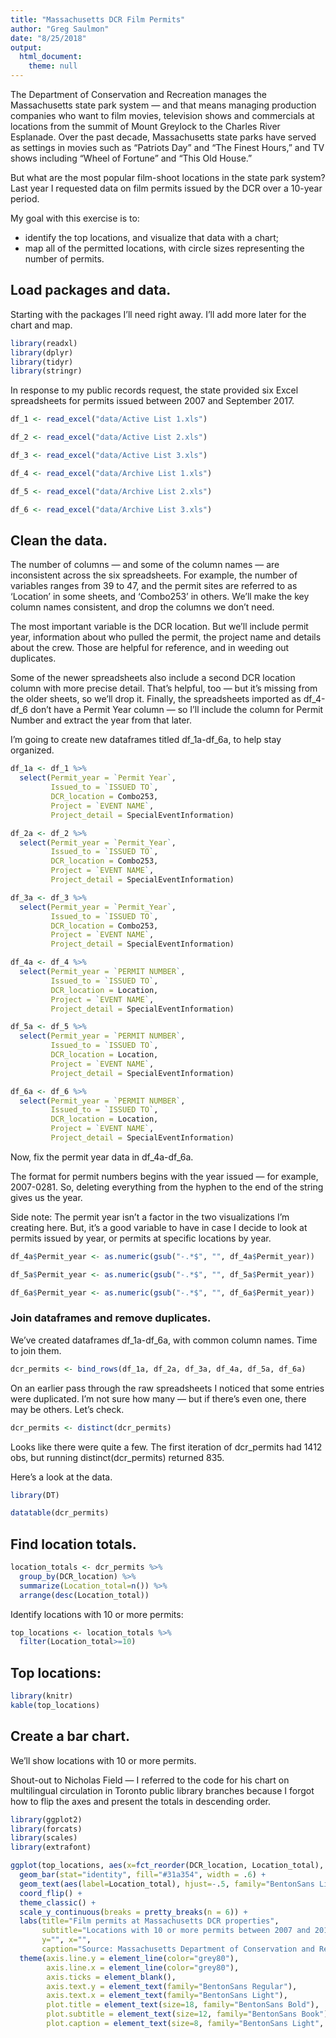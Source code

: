 ```yaml
---
title: "Massachusetts DCR Film Permits"
author: "Greg Saulmon"
date: "8/25/2018"
output: 
  html_document:
    theme: null
---
```

The Department of Conservation and Recreation manages the Massachusetts state park system --- and that means managing production companies who want to film movies, television shows and commercials at locations from the summit of Mount Greylock to the Charles River Esplanade. Over the past decade, Massachusetts state parks have served as settings in movies such as "Patriots Day" and "The Finest Hours," and TV shows including "Wheel of Fortune" and "This Old House."

But what are the most popular film-shoot locations in the state park system? Last year I requested data on film permits issued by the DCR over a 10-year period. 

My goal with this exercise is to: 

* identify the top locations, and visualize that data with a chart;
* map all of the permitted locations, with circle sizes representing the number of permits. 

## Load packages and data.
Starting with the packages I'll need right away. I'll add more later for the chart and map.

```r
library(readxl)
library(dplyr)
library(tidyr)
library(stringr)
```

In response to my public records request, the state provided six Excel spreadsheets for permits issued between 2007 and September 2017.  

```r
df_1 <- read_excel("data/Active List 1.xls")

df_2 <- read_excel("data/Active List 2.xls")

df_3 <- read_excel("data/Active List 3.xls")

df_4 <- read_excel("data/Archive List 1.xls")

df_5 <- read_excel("data/Archive List 2.xls")

df_6 <- read_excel("data/Archive List 3.xls")
```

## Clean the data. 
The number of columns --- and some of the column names --- are inconsistent across the six spreadsheets. For example, the number of variables ranges from 39 to 47, and the permit sites are referred to as 'Location' in some sheets, and 'Combo253' in others. We'll make the key column names consistent, and drop the columns we don't need. 

The most important variable is the DCR location. But we'll include permit year, information about who pulled the permit, the project name and details about the crew. Those are helpful for reference, and in weeding out duplicates. 

Some of the newer spreadsheets also include a second DCR location column with more precise detail. That's helpful, too --- but it's missing from the older sheets, so we'll drop it. Finally, the spreadsheets imported as df_4-df_6 don't have a Permit Year column --- so I'll include the column for Permit Number and extract the year from that later. 

I'm going to create new dataframes titled df_1a-df_6a, to help stay organized.

```r
df_1a <- df_1 %>% 
  select(Permit_year = `Permit Year`, 
         Issued_to = `ISSUED TO`,
         DCR_location = Combo253,
         Project = `EVENT NAME`, 
         Project_detail = SpecialEventInformation)

df_2a <- df_2 %>% 
  select(Permit_year = `Permit_Year`, 
         Issued_to = `ISSUED TO`,
         DCR_location = Combo253,
         Project = `EVENT NAME`, 
         Project_detail = SpecialEventInformation)

df_3a <- df_3 %>% 
  select(Permit_year = `Permit_Year`, 
         Issued_to = `ISSUED TO`,
         DCR_location = Combo253,
         Project = `EVENT NAME`, 
         Project_detail = SpecialEventInformation)

df_4a <- df_4 %>% 
  select(Permit_year = `PERMIT NUMBER`, 
         Issued_to = `ISSUED TO`,
         DCR_location = Location,
         Project = `EVENT NAME`, 
         Project_detail = SpecialEventInformation)

df_5a <- df_5 %>% 
  select(Permit_year = `PERMIT NUMBER`, 
         Issued_to = `ISSUED TO`,
         DCR_location = Location,
         Project = `EVENT NAME`, 
         Project_detail = SpecialEventInformation)

df_6a <- df_6 %>% 
  select(Permit_year = `PERMIT NUMBER`, 
         Issued_to = `ISSUED TO`,
         DCR_location = Location,
         Project = `EVENT NAME`, 
         Project_detail = SpecialEventInformation)
```

Now, fix the permit year data in df_4a-df_6a.

The format for permit numbers begins with the year issued --- for example, 2007-0281. So, deleting everything from the hyphen to the end of the string gives us the year.

Side note: The permit year isn't a factor in the two visualizations I'm creating here. But, it's a good variable to have in case I decide to look at permits issued by year, or permits at specific locations by year.

```r
df_4a$Permit_year <- as.numeric(gsub("-.*$", "", df_4a$Permit_year))

df_5a$Permit_year <- as.numeric(gsub("-.*$", "", df_5a$Permit_year))

df_6a$Permit_year <- as.numeric(gsub("-.*$", "", df_6a$Permit_year))
```

### Join dataframes and remove duplicates. 
We've created dataframes df_1a-df_6a, with common column names. Time to join them. 

```r
dcr_permits <- bind_rows(df_1a, df_2a, df_3a, df_4a, df_5a, df_6a)
```

On an earlier pass through the raw spreadsheets I noticed that some entries were duplicated. I'm not sure how many --- but if there's even one, there may be others. Let's check. 

```r
dcr_permits <- distinct(dcr_permits)
```

Looks like there were quite a few. The first iteration of dcr_permits had 1412 obs, but running distinct(dcr_permits) returned 835.

Here's a look at the data. 

```r
library(DT)

datatable(dcr_permits)
```

## Find location totals.   

```r
location_totals <- dcr_permits %>% 
  group_by(DCR_location) %>% 
  summarize(Location_total=n()) %>% 
  arrange(desc(Location_total))
```

Identify locations with 10 or more permits:

```r
top_locations <- location_totals %>% 
  filter(Location_total>=10)
```

## Top locations: 

```r
library(knitr)
kable(top_locations)
```

## Create a bar chart.
We'll show locations with 10 or more permits.

Shout-out to Nicholas Field --- I referred to the code for his chart on multilingual circulation in Toronto public library branches because I forgot how to flip the axes and present the totals in descending order.

```r
library(ggplot2)
library(forcats)
library(scales)
library(extrafont)

ggplot(top_locations, aes(x=fct_reorder(DCR_location, Location_total), y=Location_total)) + 
  geom_bar(stat="identity", fill="#31a354", width = .6) +
  geom_text(aes(label=Location_total), hjust=-.5, family="BentonSans Light", size=3) +
  coord_flip() +
  theme_classic() +
  scale_y_continuous(breaks = pretty_breaks(n = 6)) +
  labs(title="Film permits at Massachusetts DCR properties", 
       subtitle="Locations with 10 or more permits between 2007 and 2017", 
       y="", x="",
       caption="Source: Massachusetts Department of Conservation and Recreation") +
  theme(axis.line.y = element_line(color="grey80"), 
        axis.line.x = element_line(color="grey80"),
        axis.ticks = element_blank(),
        axis.text.y = element_text(family="BentonSans Regular"),
        axis.text.x = element_text(family="BentonSans Light"), 
        plot.title = element_text(size=18, family="BentonSans Bold"),
        plot.subtitle = element_text(size=12, family="BentonSans Book"),
        plot.caption = element_text(size=8, family="BentonSans Light", hjust=1))
```
